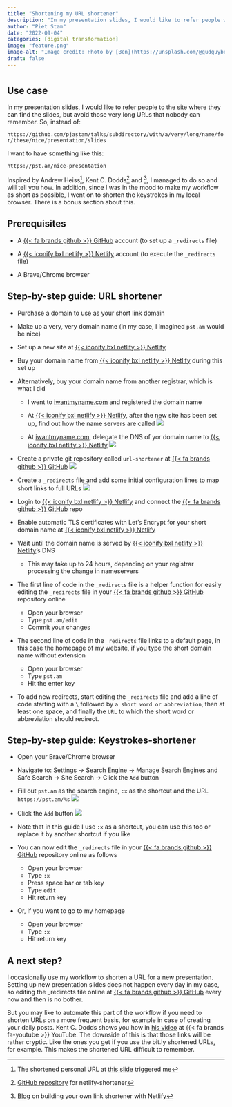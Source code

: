 ```yaml
---
title: "Shortening my URL shortener"
description: "In my presentation slides, I would like to refer people with easy-to-remember URLs. So I created an URL shortener (and shortened the use of it even more)."
author: "Piet Stam"
date: "2022-09-04"
categories: [digital transformation]
image: "feature.png"
image-alt: "Image credit: Photo by [Ben](https://unsplash.com/@gudguyben?utm_source=unsplash&utm_medium=referral&utm_content=creditCopyText) on [Unsplash](https://unsplash.com/s/photos/keyboard-mechanical?utm_source=unsplash&utm_medium=referral&utm_content=creditCopyText)"
draft: false
---
```


# 

## Use case

In my presentation slides, I would like to refer people to the site where they can find the slides, but avoid those very long URLs that nobody can remember. So, instead of:

`https://github.com/pjastam/talks/subdirectory/with/a/very/long/name/for/these/nice/presentation/slides`

I want to have something like this:

`https://pst.am/nice-presentation`

Inspired by Andrew Heiss[^1], Kent C. Dodds[^2] and [^3], I managed to do so and will tell you how. In addition, since I was in the mood to make my workflow as short as possible, I went on to shorten the keystrokes in my local browser. There is a bonus section about this.

[^1]: The shortened personal URL at [this slide](https://talks.andrewheiss.com/2022-03-22_uga-putting-everything-out-there/slides.html#1) triggered me
[^2]: [GitHub repository](https://github.com/kentcdodds/netlify-shortener) for netlify-shortener
[^3]: [Blog](https://hungryturtlecode.com/tutorials/shortlinks-netlify/) on building your own link shortener with Netlify

## Prerequisites

- A [{{< fa brands github >}} GitHub](https://github.com/) account (to set up a `_redirects` file)

- A [{{< iconify bxl netlify >}} Netlify](https://netlify.com/) account (to execute the `_redirects` file)

- A Brave/Chrome browser

## Step-by-step guide: URL shortener

- Purchase a domain to use as your short link domain

- Make up a very, very domain name (in my case, I imagined `pst.am` would be nice)
  
- Set up a new site at [{{< iconify bxl netlify >}} Netlify](https://netlify.com/)

- Buy your domain name from [{{< iconify bxl netlify >}} Netlify](https://netlify.com/) during this set up
  
- Alternatively, buy your domain name from another registrar, which is what I did

  - I went to [iwantmyname.com](https://iwantmyname.com/) and registered the domain name
  
  - At [{{< iconify bxl netlify >}} Netlify](https://netlify.com/), after the new site has been set up, find out how the name servers are called
    ![](netlify-nameservers.png)

  - At [iwantmyname.com](https://iwantmyname.com/), delegate the DNS of yor domain name to [{{< iconify bxl netlify >}} Netlify](https://netlify.com/)
    ![](iwantmyname-nameservers.png)

- Create a private git repository called `url-shortener` at [{{< fa brands github >}} GitHub](https://github.com/pjastam/url-shortener)
  ![](github-repo.png)
  
- Create a `_redirects` file and add some initial configuration lines to map short links to full URLs
  ![](github-redirects.png)

- Login to [{{< iconify bxl netlify >}} Netlify](https://netlify.com/) and connect the [{{< fa brands github >}} GitHub](https://github.com/) repo

- Enable automatic TLS certificates with Let’s Encrypt for your short domain name at [{{< iconify bxl netlify >}} Netlify](https://netlify.com/)

- Wait until the domain name is served by [{{< iconify bxl netlify >}} Netlify](https://netlify.com/)'s DNS

  - This may take up to 24 hours, depending on your registrar processing the change in nameservers

- The first line of code in the `_redirects` file is a helper function for easily editing the `_redirects` file in your [{{< fa brands github >}} GitHub](https://github.com/) repository online

  - Open your browser
  - Type `pst.am/edit`
  - Commit your changes

- The second line of code in the `_redirects` file links to a default page, in this case the homepage of my website, if you type the short domain name without extension

  - Open your browser
  - Type `pst.am`
  - Hit the enter key
  
- To add new redirects, start editing the `_redirects` file and add a line of code starting with a `\` followed by `a short word or abbreviation`, then at least one space, and finally the `URL` to which the short word or abbreviation should redirect.

## Step-by-step guide: Keystrokes-shortener

- Open your Brave/Chrome browser

- Navigate to: Settings -\> Search Engine -\> Manage Search Engines and Safe Search -\> Site Search -\> Click the `Add` button

- Fill out `pst.am` as the search engine, `:x` as the shortcut and the URL `https://pst.am/%s`
  ![](brave-add.png)

- Click the `Add` button
  ![](brave-save.png)

- Note that in this guide I use `:x` as a shortcut, you can use this too or replace it by another shortcut if you like

- You can now edit the `_redirects` file in your [{{< fa brands github >}} GitHub](https://github.com/) repository online as follows

  - Open your browser
  - Type `:x`
  - Press space bar or tab key
  - Type `edit`
  - Hit return key

- Or, if you want to go to my homepage

  - Open your browser
  - Type `:x`
  - Hit return key

## A next step?

I occasionally use my workflow to shorten a URL for a new presentation. Setting up new presentation slides does not happen every day in my case, so editing the \_redirects file online at [{{< fa brands github >}} GitHub](https://github.com/) every now and then is no bother. 

But you may like to automate this part of the workflow if you need to shorten URLs on a more frequent basis, for example in case of creating your daily posts. Kent C. Dodds shows you how in [his video](https://www.youtube.com/watch?v=HL6paXyx6hM&list=PLV5CVI1eNcJgCrPH_e6d57KRUTiDZgs0u) at {{< fa brands fa-youtube >}} YouTube. The downside of this is that those links will be rather cryptic. Like the ones you get if you use the bit.ly shortened URLs, for example. This makes the shortened URL difficult to remember.
